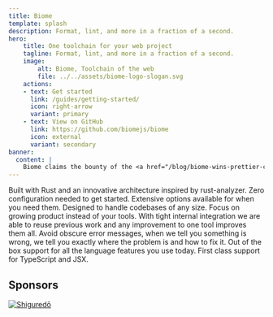 ```yaml
---
title: Biome
template: splash
description: Format, lint, and more in a fraction of a second.
hero:
    title: One toolchain for your web project
    tagline: Format, lint, and more in a fraction of a second.
    image:
        alt: Biome, Toolchain of the web
        file: ../../assets/biome-logo-slogan.svg
    actions:
    - text: Get started
      link: /guides/getting-started/
      icon: right-arrow
      variant: primary
    - text: View on GitHub
      link: https://github.com/biomejs/biome
      icon: external
      variant: secondary
banner:
  content: |
    Biome claims the bounty of the <a href="/blog/biome-wins-prettier-challenge">Prettier challenge</a>!
---
```




<CardGrid stagger>
    <Card title="Fast" icon="rocket">
        Built with Rust and an innovative architecture inspired by rust-analyzer.
    </Card>
    <Card title="Simple" icon="pencil">
        Zero configuration needed to get started. Extensive options available for when you need them.
    </Card>
    <Card title="Scalable" icon="random">
        Designed to handle codebases of any size. Focus on growing product instead of your tools.
    </Card>
    <Card title="Optimized" icon="setting">
        With tight internal integration we are able to reuse previous work and any improvement to one tool improves them all.
    </Card>
    <Card title="Actionable & Informative" icon="information">
        Avoid obscure error messages, when we tell you something is wrong, we tell you exactly where the problem is and how to fix it.
    </Card>
    <Card title="Batteries Included" icon="add-document">
        Out of the box support for all the language features you use today. First class support for TypeScript and JSX.
    </Card>
</CardGrid>


## Sponsors

<div class="sponsors">
    <a class="sponsors-row" href="https://shiguredo.jp/" rel="nofollow">
      <img title="Shiguredō" src="https://camo.githubusercontent.com/58b1dd652b0e2bfb67b97b59c2785bd5694dc0e9e8f6ce2a4182eacc35ed1fec/68747470733a2f2f73686967757265646f2e6a702f6f6666696369616c5f73686967757265646f5f6c6f676f2e737667" data-canonical-src="https://shiguredo.jp/official_shiguredo_logo.svg"  />
    </a>
</div>
